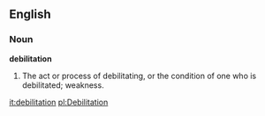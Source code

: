 ==English==

===Noun===

'''debilitation'''

#The act or process of debilitating, or the condition of one who is debilitated; weakness.

[[it:debilitation]]
[[pl:Debilitation]]